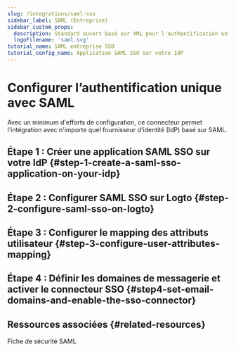 ```yaml
---
slug: /integrations/saml-sso
sidebar_label: SAML (Entreprise)
sidebar_custom_props:
  description: Standard ouvert basé sur XML pour l'authentification unique sur le web et la fédération d'identité.
  logoFilename: 'saml.svg'
tutorial_name: SAML entreprise SSO
tutorial_config_name: Application SAML SSO sur votre IdP
---
```




# Configurer l’authentification unique avec SAML

Avec un minimum d'efforts de configuration, ce connecteur permet l'intégration avec n'importe quel fournisseur d'identité (IdP) basé sur SAML.

<GuideTip />

## Étape 1 : Créer une application SAML SSO sur votre IdP \{#step-1-create-a-saml-sso-application-on-your-idp}

<Step1 />

## Étape 2 : Configurer SAML SSO sur Logto \{#step-2-configure-saml-sso-on-logto}

<Step2 />

## Étape 3 : Configurer le mapping des attributs utilisateur \{#step-3-configure-user-attributes-mapping}

<Step3 />

## Étape 4 : Définir les domaines de messagerie et activer le connecteur SSO \{#step4-set-email-domains-and-enable-the-sso-connector}

<Step4 />

## Ressources associées \{#related-resources}

<Url href="https://blog.logto.io/saml-security-cheat-sheet">Fiche de sécurité SAML</Url>
